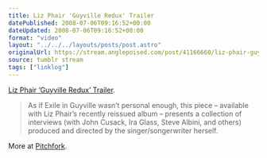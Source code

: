 ```yaml
---
title: Liz Phair 'Guyville Redux' Trailer
datePublished: 2008-07-06T09:16:52+00:00
dateUpdated: 2008-07-06T09:16:52+00:00
format: "video"
layout: "../../../layouts/posts/post.astro"
originalUrl: https://stream.anglepoised.com/post/41166660/liz-phair-guyville-redux-trailer-as-if-exile
source: tumblr stream
tags: ["linklog"]
---
```



<YouTube id="https://www.youtube.com/watch?v=yDpUJjVfpOU" />

[Liz Phair &lsquo;Guyville Redux&rsquo; Trailer][1].

> As if Exile in Guyville wasn&rsquo;t personal enough, this piece &#8211; available with Liz Phair&rsquo;s recently reissued album &#8211; presents a collection of interviews (with John Cusack, Ira Glass, Steve Albini, and others) produced and directed by the singer/songerwriter herself.

More at [Pitchfork][2].

[1]: https://www.youtube.com/watch?v=yDpUJjVfpOU
[2]: http://www.pitchfork.tv/week/liz-phair-guyville-redux
